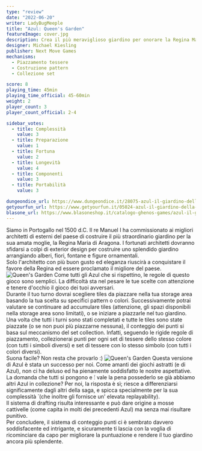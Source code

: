 ```yaml
---
type: "review"
date: "2022-06-20"
writer: LadyBugMeeple
title: "Azul: Queen's Garden"
featureImage: cover.jpg
description: Crea il più meraviglioso giardino per onorare la Regina Maria di Aragona
designer: Michael Kiesling
publisher: Next Move Games
mechanisms:
  - Piazzamento tessere
  - Costruzione pattern
  - Collezione set

score: 8
playing_time: 45min
playing_time_official: 45-60min
weight: 2
player_count: 3
player_count_official: 2-4

sidebar_votes:
  - title: Complessità
    value: 3
  - title: Preparazione
    value: 1
  - title: Fortuna
    value: 2
  - title: Longevità
    value: 4
  - title: Componenti
    value: 3
  - title: Portabilità
    value: 3

dungeondice_url: https://www.dungeondice.it/28075-azul-il-giardino-della-regina.html
getyourfun_url: https://www.getyourfun.it/05024-azul-il-giardino-della-regina-giochi-per-famiglia.html
blasone_url: https://www.blasoneshop.it/catalogo-ghenos-games/azul-il-giardino-della-regina-74-2189
---
```


<Setting>
  Siamo in Portogallo nel 1500 d.C. Il re Manuel I ha commissionato ai migliori
  architetti di esterni del paese di costruire il più straordinario giardino per
  la sua amata moglie, la Regina Maria di Aragona. I fortunati architetti
  dovranno sfidarsi a colpi di exterior design per costruire uno splendido
  giardino arrangiando alberi, fiori, fontane e figure ornamentali.
  <br />
  Solo l'architetto con più buon gusto ed eleganza riuscirà a conquistare il
  favore della Regina ed essere proclamato il migliore del paese.
</Setting>

<img src="./game1.jpg" alt="Queen's Garden" />

<Rules>
  Come tutti gli Azul che si rispettino, le regole di questo gioco sono
  semplici. La difficoltà sta nel pesare le tue scelte con attenzione e tenere
  d'occhio il gioco dei tuoi avversari. <br />
  Durante il tuo turno dovrai scegliere tiles da piazzare nella tua storage area
  basando la tua scelta su specifici pattern o colori. Successivamente potrai valutare
  se continuare ad accumulare tiles (attenzione, gli spazi disponibili nella storage
  area sono limitati), o se iniziare a piazzarle nel tuo giardino. Una volta che
  tutti i turni sono stati completati e tutte le tiles sono state piazzate (o se
  non puoi più piazzarne nessuna), il conteggio dei punti si basa sul meccanismo
  del set collection. Infatti, seguendo le rigide regole di piazzamento, collezionerai
  punti per ogni set di tessere dello stesso colore (con tutti i simboli diversi)
  e set di tessere con lo stesso simbolo (con tutti i colori diversi).
  <br />
  Suona facile? Non resta che provarlo :)
</Rules>

<img src="./game2.jpg" alt="Queen's Garden" />

<Feedback>
  Questa versione di Azul è stata un successo per noi. Come amanti dei giochi
  astratti (e di Azul), non ci ha deluso ed ha pienamente soddisfatto le nostre
  aspettative. La domanda che tutti si pongono e ́: vale la pena possederlo se
  già abbiamo altri Azul in collezione? Per noi, la risposta è sì; riesce a
  differenziarsi significamente dagli altri della saga, e spicca specialmente
  per la sua complessità ́ (che inoltre gli fornisce un' elevata replayability).
  <br />
  Il sistema di drafting risulta interessante e può dare origine a mosse
  cattivelle (come capita in molti dei precedenti Azul) ma senza mai risultare
  punitivo.
  <br />
  Per concludere, il sistema di conteggio punti ci è sembrato davvero
  soddisfacente ed intrigante, e sicuramente ti lascia con la voglia di
  ricominciare da capo per migliorare la puntuazione e rendere il tuo giardino
  ancora più splendente.
</Feedback>

<Instagram id="CfBfxjPjYn0" />
